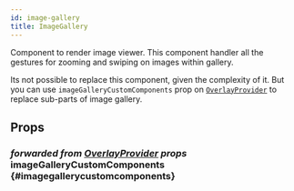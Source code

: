 ```yaml
---
id: image-gallery
title: ImageGallery
---
```



Component to render image viewer. This component handler all the gestures for zooming and swiping on images within gallery.

Its not possible to replace this component, given the complexity of it. But you can use `imageGalleryCustomComponents` prop on [`OverlayProvider`](../core-components/overlay_provider.mdx) to replace sub-parts of image gallery.

## Props

### <div class="description">_forwarded from [OverlayProvider](../core-components/overlay_provider.mdx#imagegallerycustomcomponents) props_</div> imageGalleryCustomComponents {#imagegallerycustomcomponents}

<ImageGalleryCustomComponents />